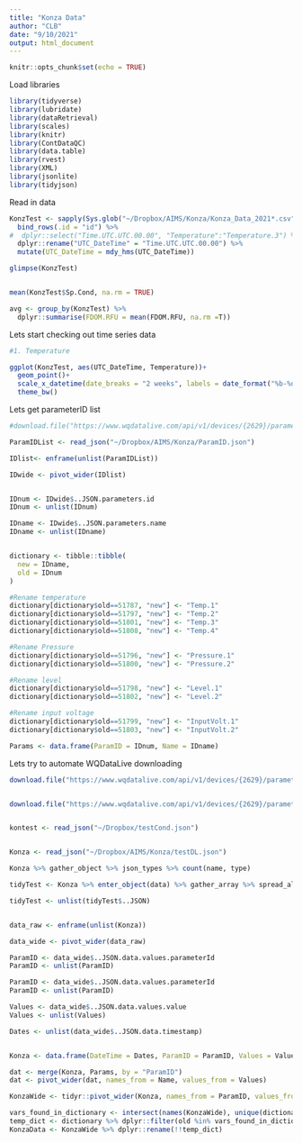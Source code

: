 ```yaml
---
title: "Konza Data"
author: "CLB"
date: "9/10/2021"
output: html_document
---
```


```r
knitr::opts_chunk$set(echo = TRUE)
```

Load libraries
```r
library(tidyverse)
library(lubridate)
library(dataRetrieval)
library(scales)
library(knitr)
library(ContDataQC)
library(data.table)
library(rvest)
library(XML)
library(jsonlite)
library(tidyjson)
```

Read in data
```r
KonzTest <- sapply(Sys.glob("~/Dropbox/AIMS/Konza/Konza_Data_2021*.csv"), fread, skip = 1, check.names = T, na.strings = c("V", "mA", "mBar", "C", "dB", "uS/cm", "%", "mg/L", "NTU", "RFU", "psi", "ft"), simplify = F) %>%
  bind_rows(.id = "id") %>% 
#  dplyr::select("Time.UTC.UTC.00.00", "Temperature":"Temperature.3") %>% 
  dplyr::rename("UTC_DateTime" = "Time.UTC.UTC.00.00") %>% 
  mutate(UTC_DateTime = mdy_hms(UTC_DateTime))

glimpse(KonzTest)


mean(KonzTest$Sp.Cond, na.rm = TRUE)

avg <- group_by(KonzTest) %>%
  dplyr::summarise(FDOM.RFU = mean(FDOM.RFU, na.rm =T))

```


Lets start checking out time series data
```r
#1. Temperature 

ggplot(KonzTest, aes(UTC_DateTime, Temperature))+
  geom_point()+
  scale_x_datetime(date_breaks = "2 weeks", labels = date_format("%b-%d-%y"))+
  theme_bw()

```
Lets get parameterID list
```r
#download.file("https://www.wqdatalive.com/api/v1/devices/{2629}/parameters?apiKey={3d1c7798749049d8907dda8391ca23e1}", "~/Dropbox/AIMS/Konza/ParamID.json", "curl")

ParamIDList <- read_json("~/Dropbox/AIMS/Konza/ParamID.json")

IDlist<- enframe(unlist(ParamIDList))

IDwide <- pivot_wider(IDlist)


IDnum <- IDwide$..JSON.parameters.id
IDnum <- unlist(IDnum)

IDname <- IDwide$..JSON.parameters.name
IDname <- unlist(IDname)


dictionary <- tibble::tibble(
  new = IDname,
  old = IDnum
)

#Rename temperature
dictionary[dictionary$old==51787, "new"] <- "Temp.1"
dictionary[dictionary$old==51797, "new"] <- "Temp.2"
dictionary[dictionary$old==51801, "new"] <- "Temp.3"
dictionary[dictionary$old==51808, "new"] <- "Temp.4"

#Rename Pressure
dictionary[dictionary$old==51796, "new"] <- "Pressure.1"
dictionary[dictionary$old==51800, "new"] <- "Pressure.2"

#Rename level
dictionary[dictionary$old==51798, "new"] <- "Level.1"
dictionary[dictionary$old==51802, "new"] <- "Level.2"

#Rename input voltage
dictionary[dictionary$old==51799, "new"] <- "InputVolt.1"
dictionary[dictionary$old==51803, "new"] <- "InputVolt.2"

Params <- data.frame(ParamID = IDnum, Name = IDname)

```


Lets try to automate WQDataLive downloading
```r
download.file("https://www.wqdatalive.com/api/v1/devices/{2629}/parameters/data?apiKey={3d1c7798749049d8907dda8391ca23e1}&from=2021-08-01%2010:00:00&to=2021-08-31%2010:00:00", "~/Dropbox/AIMS/Konza/testDL.json", "curl")


download.file("https://www.wqdatalive.com/api/v1/devices/{2629}/parameters/{51789}/data/latest?apiKey={3d1c7798749049d8907dda8391ca23e1}", "~/Dropbox/testCond.json", "curl")


kontest <- read_json("~/Dropbox/testCond.json")


Konza <- read_json("~/Dropbox/AIMS/Konza/testDL.json")

Konza %>% gather_object %>% json_types %>% count(name, type)

tidyTest <- Konza %>% enter_object(data) %>% gather_array %>% spread_all

tidyTest <- unlist(tidyTest$..JSON)


data_raw <- enframe(unlist(Konza))

data_wide <- pivot_wider(data_raw)

ParamID <- data_wide$..JSON.data.values.parameterId
ParamID <- unlist(ParamID)

ParamID <- data_wide$..JSON.data.values.parameterId
ParamID <- unlist(ParamID)

Values <- data_wide$..JSON.data.values.value
Values <- unlist(Values)

Dates <- unlist(data_wide$..JSON.data.timestamp)


Konza <- data.frame(DateTime = Dates, ParamID = ParamID, Values = Values)

dat <- merge(Konza, Params, by = "ParamID")
dat <- pivot_wider(dat, names_from = Name, values_from = Values)

KonzaWide <- tidyr::pivot_wider(Konza, names_from = ParamID, values_from = Values)

vars_found_in_dictionary <- intersect(names(KonzaWide), unique(dictionary$old))
temp_dict <- dictionary %>% dplyr::filter(old %in% vars_found_in_dictionary) %>% tibble::deframe()
KonzaData <- KonzaWide %>% dplyr::rename(!!temp_dict)

```



